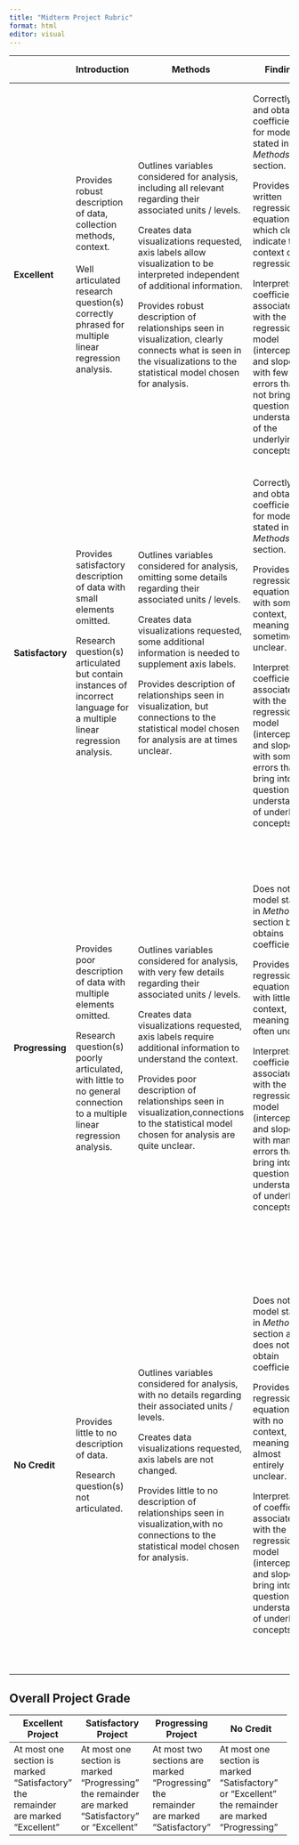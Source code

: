 ```yaml
---
title: "Midterm Project Rubric"
format: html
editor: visual
---
```


+------------------+-------------------------------------------------------------------------------------------------------------------------+-----------------------------------------------------------------------------------------------------------------------------------------------------------------------+-----------------------------------------------------------------------------------------------------------------------------------------------------------------------------------------------+---------------------------------------------------------------------------------------------------------------------------------------------------------+----------------------------------------------------------------------------------------------------------------------------------------------------------------------------------------+
|                  | Introduction                                                                                                            | Methods                                                                                                                                                               | Findings                                                                                                                                                                                      | Study Limitations                                                                                                                                       | Conclusions                                                                                                                                                                            |
+==================+=========================================================================================================================+=======================================================================================================================================================================+===============================================================================================================================================================================================+=========================================================================================================================================================+========================================================================================================================================================================================+
| **Excellent**    | Provides robust description of data, collection methods, context.\                                                      | Outlines variables considered for analysis, including all relevant regarding their associated units / levels.                                                         | Correctly fits and obtains coefficients for model stated in *Methods* section.                                                                                                                | Clearly states who the analysis can be inferred to, connecting to sampling methodology used.                                                            | Provides well articulated description of how regression model connects to what was seen in visualization, reaches a conclusion for the research question stated in the *Introduction*. |
|                  | \                                                                                                                       |                                                                                                                                                                       |                                                                                                                                                                                               |                                                                                                                                                         |                                                                                                                                                                                        |
|                  | Well articulated research question(s) correctly phrased for multiple linear regression analysis.                        | Creates data visualizations requested, axis labels allow visualization to be interpreted independent of additional information.                                       | Provides well written regression equation(s) which clearly indicate the context of the regression.                                                                                            | Clearly states what relationships can be inferred between the variables, connecting to the design of the study.                                         |                                                                                                                                                                                        |
|                  |                                                                                                                         |                                                                                                                                                                       |                                                                                                                                                                                               |                                                                                                                                                         |                                                                                                                                                                                        |
|                  |                                                                                                                         | Provides robust description of relationships seen in visualization, clearly connects what is seen in the visualizations to the statistical model chosen for analysis. | Interprets the coefficients associated with the regression model (intercept(s) and slope(s)) with few if any errors that do not bring into question understanding of the underlying concepts. | Interpretations are all described in the context of the study.                                                                                          |                                                                                                                                                                                        |
+------------------+-------------------------------------------------------------------------------------------------------------------------+-----------------------------------------------------------------------------------------------------------------------------------------------------------------------+-----------------------------------------------------------------------------------------------------------------------------------------------------------------------------------------------+---------------------------------------------------------------------------------------------------------------------------------------------------------+----------------------------------------------------------------------------------------------------------------------------------------------------------------------------------------+
| **Satisfactory** | Provides satisfactory description of data with small elements omitted.                                                  | Outlines variables considered for analysis, omitting some details regarding their associated units / levels.                                                          | Correctly fits and obtains coefficients for model stated in *Methods* section.                                                                                                                | Statement regarding who the analysis can be inferred to is mostly clear, with connections to the sampling methodology used.                             | Description of connection between regression model and visualization are mostly clear, but connections to the research question stated in the *Introduction* are at times unclear.     |
|                  |                                                                                                                         |                                                                                                                                                                       |                                                                                                                                                                                               |                                                                                                                                                         |                                                                                                                                                                                        |
|                  | Research question(s) articulated but contain instances of incorrect language for a multiple linear regression analysis. | Creates data visualizations requested, some additional information is needed to supplement axis labels.                                                               | Provides regression equation(s) with some context, but meaning is sometimes unclear.                                                                                                          | Statement regarding what relationships can be inferred between the variables is mostly clear, with connections to the design of the study.              |                                                                                                                                                                                        |
|                  |                                                                                                                         |                                                                                                                                                                       |                                                                                                                                                                                               |                                                                                                                                                         |                                                                                                                                                                                        |
|                  |                                                                                                                         | Provides description of relationships seen in visualization, but connections to the statistical model chosen for analysis are at times unclear.                       | Interprets the coefficients associated with the regression model (intercept(s) and slope(s)), with some errors that bring into question understanding of underlying concepts.                 | Interpretations are all described in the context of the study.                                                                                          |                                                                                                                                                                                        |
+------------------+-------------------------------------------------------------------------------------------------------------------------+-----------------------------------------------------------------------------------------------------------------------------------------------------------------------+-----------------------------------------------------------------------------------------------------------------------------------------------------------------------------------------------+---------------------------------------------------------------------------------------------------------------------------------------------------------+----------------------------------------------------------------------------------------------------------------------------------------------------------------------------------------+
| **Progressing**  | Provides poor description of data with multiple elements omitted.                                                       | Outlines variables considered for analysis, with very few details regarding their associated units / levels.                                                          | Does not fit model stated in *Methods* section but obtains coefficients.                                                                                                                      | Statement regarding who the analysis can be inferred to is mostly unclear, with few if any connections to the sampling methodology used.                | Description of connection between regression model and visualization is unclear with little to no connection to the research question stated in the *Introduction*.                    |
|                  |                                                                                                                         |                                                                                                                                                                       |                                                                                                                                                                                               |                                                                                                                                                         |                                                                                                                                                                                        |
|                  | Research question(s) poorly articulated, with little to no general connection to a multiple linear regression analysis. | Creates data visualizations requested, axis labels require additional information to understand the context.                                                          | Provides regression equation(s) with little to no context, meaning is often unclear.                                                                                                          | Statement regarding what relationships can be inferred between the variables is mostly unclear, with few if any connections to the design of the study. |                                                                                                                                                                                        |
|                  |                                                                                                                         |                                                                                                                                                                       |                                                                                                                                                                                               |                                                                                                                                                         |                                                                                                                                                                                        |
|                  |                                                                                                                         | Provides poor description of relationships seen in visualization,connections to the statistical model chosen for analysis are quite unclear.                          | Interprets the coefficients associated with the regression model (intercept(s) and slope(s)), with many errors that bring into question understanding of underlying concepts.                 | Interpretations are done in general statements, not in the context of the study.                                                                        |                                                                                                                                                                                        |
+------------------+-------------------------------------------------------------------------------------------------------------------------+-----------------------------------------------------------------------------------------------------------------------------------------------------------------------+-----------------------------------------------------------------------------------------------------------------------------------------------------------------------------------------------+---------------------------------------------------------------------------------------------------------------------------------------------------------+----------------------------------------------------------------------------------------------------------------------------------------------------------------------------------------+
| **No Credit**    | Provides little to no description of data.                                                                              | Outlines variables considered for analysis, with no details regarding their associated units / levels.                                                                | Does not fit model stated in *Methods* section and does not obtain coefficients.                                                                                                              | Statement regarding who the analysis can be inferred to is mostly unclear, with no connections to the sampling methodology used.                        | Little to no description of connection between regression model and visualization,no connection to the research question stated in the *Introduction*.                                 |
|                  |                                                                                                                         |                                                                                                                                                                       |                                                                                                                                                                                               |                                                                                                                                                         |                                                                                                                                                                                        |
|                  | Research question(s) not articulated.                                                                                   | Creates data visualizations requested, axis labels are not changed.                                                                                                   | Provides regression equation(s) with no context, meaning is almost entirely unclear.                                                                                                          | Statement regarding what relationships can be inferred between the variables is mostly unclear, with no connections to the design of the study.         |                                                                                                                                                                                        |
|                  |                                                                                                                         |                                                                                                                                                                       |                                                                                                                                                                                               |                                                                                                                                                         |                                                                                                                                                                                        |
|                  |                                                                                                                         | Provides little to no description of relationships seen in visualization,with no connections to the statistical model chosen for analysis.                            | Interpretations of coefficients associated with the regression model (intercept(s) and slope(s)) bring into question any understanding of underlying concepts.                                | Interpretations are done in general statements, not in the context of the study.                                                                        |                                                                                                                                                                                        |
+------------------+-------------------------------------------------------------------------------------------------------------------------+-----------------------------------------------------------------------------------------------------------------------------------------------------------------------+-----------------------------------------------------------------------------------------------------------------------------------------------------------------------------------------------+---------------------------------------------------------------------------------------------------------------------------------------------------------+----------------------------------------------------------------------------------------------------------------------------------------------------------------------------------------+

## Overall Project Grade

+-----------------------------------------------------------------------------------+----------------------------------------------------------------------------------------------------+---------------------------------------------------------------------------------------+----------------------------------------------------------------------------------------------------+
| **Excellent Project**                                                             | **Satisfactory Project**                                                                           | **Progressing Project**                                                               | **No Credit**                                                                                      |
+===================================================================================+====================================================================================================+=======================================================================================+====================================================================================================+
| At most one section is marked "Satisfactory" the remainder are marked "Excellent" | At most one section is marked "Progressing" the remainder are marked "Satisfactory" or "Excellent" | At most two sections are marked "Progressing" the remainder are marked "Satisfactory" | At most one section is marked “Satisfactory” or “Excellent” the remainder are marked “Progressing” |
+-----------------------------------------------------------------------------------+----------------------------------------------------------------------------------------------------+---------------------------------------------------------------------------------------+----------------------------------------------------------------------------------------------------+
